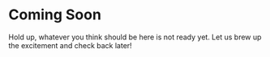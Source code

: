 # Coming Soon

Hold up, whatever you think should be here is not ready yet. Let us brew up
the excitement and check back later!
